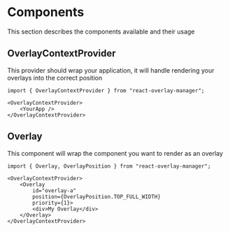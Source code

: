 
<Meta title="Documentation/Components" />

# Components

This section describes the components available and their usage

## OverlayContextProvider
This provider should wrap your application, it will handle rendering your
overlays into the correct position

<ArgsTable of={OverlayContextProvider} />

```tsx dark="true"
import { OverlayContextProvider } from "react-overlay-manager";

<OverlayContextProvider>
    <YourApp />
</OverlayContextProvider>
```

## Overlay
This component will wrap the component you want to render as an overlay

<ArgsTable of={Overlay} />

```tsx dark="true"
import { Overlay, OverlayPosition } from "react-overlay-manager";

<OverlayContextProvider>
    <Overlay
        id="overlay-a"
        position={OverlayPosition.TOP_FULL_WIDTH}
        priority={1}>
        <div>My Overlay</div>
    </Overlay>
</OverlayContextProvider>
```